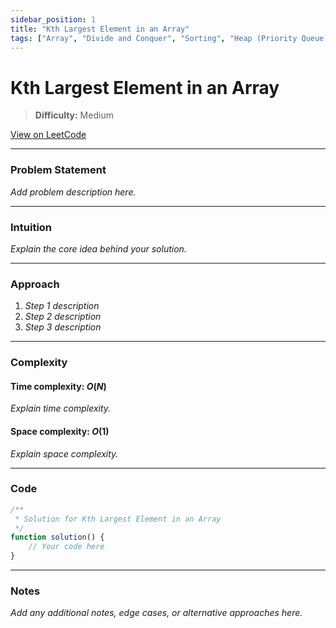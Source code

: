 ```yaml
---
sidebar_position: 1
title: "Kth Largest Element in an Array"
tags: ["Array", "Divide and Conquer", "Sorting", "Heap (Priority Queue)", "Quickselect"]
---
```


# Kth Largest Element in an Array

> **Difficulty:** Medium

[View on LeetCode](https://leetcode.com/problems/kth-largest-element-in-an-array/)

***

### Problem Statement

_Add problem description here._

***

### Intuition

_Explain the core idea behind your solution._

***

### Approach

1. _Step 1 description_
2. _Step 2 description_
3. _Step 3 description_

***

### Complexity

#### Time complexity: $O(N)$

_Explain time complexity._

#### Space complexity: $O(1)$

_Explain space complexity._

***

### Code

```javascript
/**
 * Solution for Kth Largest Element in an Array
 */
function solution() {
    // Your code here
}
```

***

### Notes

_Add any additional notes, edge cases, or alternative approaches here._
